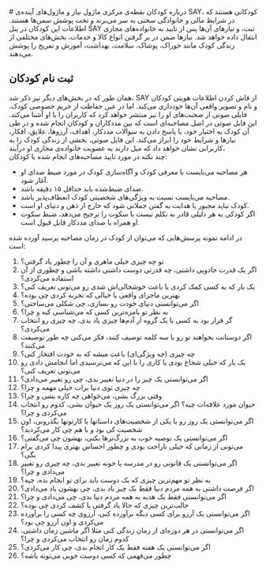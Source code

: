 <div style={{direction: 'rtl', textAlign: 'justify'}}>
# درباره‌ کودکان
نقطه‌ی مرکزی ماژول نیاز و ماژول‌های آینده‌ی SAY، کودکانی هستند که در شرایط مالی و خانوادگی سختی به سر می‌برند و تحت پوشش سمن‌ها هستند. اطلاعات این کودکان در پنل SAY ثبت، و نیازهای آن‌ها پس از تایید به خانواده‌های مجازی انتقال داده خواهد شد. نیازها ضمن در بر گرفتن انواع کالا و خدمات، بخش‌های مختلفی از زندگی کودک مانند خوراک، پوشاک، سلامت، بهداشت، آموزش و تفریح را پوشش می‌دهند.

## ثبت نام کودکان
همان طور که در بخش‌های دیگر نیز ذکر شد،  SAY از فاش کردن اطلاعات هویتی کودکان و نام  و تصویر واقعی آن‌ها خودداری می‌کند. اما در عین حفاظت از حریم خصوصی کودک، فایلی صوتی از صحبت‌های او را نیز منتشر خواهد کرد که کاربران را با او آشنا می‌کند. این فایل صوتی در اصل مصاحبه‌ای است که بین مددکاران و کودکان انجام شده و در طی آن کودک به اختیار خود، با پاسخ دادن به سوالات مددکار، اهداف، آرزوها، علایق، افکار، نیازها و شرایط خود را ابراز می‌کند. این فایل صوتی، بخشی از زندگی کودک را به کاربرانی نشان خواهد داد که میل دارند به عضویت خانواده‌ی مجازی او درآیند،  
چند نکته در مورد تایید مصاحبه‌های انجام شده با کودکان:

- هر مصاحبه می‌بایست با معرفی کودک و آگاه‌سازی کودک در مورد ضبط صدای او آغاز شود.
- صدای ضبط‌شده باید حداقل ۱۵ دقیقه باشد.
- مصاحبه می‌بایست نسبت به ویژگی‌های شخصیتی کودک انعطاف‌پذیر باشد.
- کودک نباید مجبور یا هدایت به‌ گفتن جملاتی شود که خارج از ذهن و دنیای او است.
- اگر کودکی به هر دلیلی قادر به تکلم نیست یا سکوت را ترجیح می‌دهد، ضبط سکوت او همراه با صدای مددکار قابل قبول است.


در ادامه نمونه پرسش‌هایی که می‌توان از کودک در زمان مصاحبه پرسید آورده شده است:
1.	تو چه چیزی خیلی ماهری و آن را چطور یاد گرفتی؟
2.	اگر یک قدرت جادویی داشتی، چه قدرتی دوست داشتی داشته باشی و چطوری از آن استفاده می‌کردی؟
3.	یک بار که به کسی کمک کردی یا باعث خوشحالی‌اش شدی رو می‌تونی تعریف کنی؟
4.	بهترین ماجرای واقعی یا خیالی که تجربه کردی چی بوده؟
5.	اگر می‌توانستی دنیای خودت رو بسازی، چی شکلی می‌ساختی؟
6.	به نظر تو بامزه‌ترین کسی که می‌شناسی کیه و چرا؟
7.	گر قرار بود به کسی یا یک گروه از آدم‌ها چیزی یاد بدی، چه چیزی رو انتخاب می‌کردی؟
8.	اگر دوستانت بخواهند تو رو با سه کلمه توصیف کنند، فکر می‌کنی چه طور توصیفت می‌کنند؟
9.	چه چیزی (چه ویژگی‌ای) باعث میشه که به خودت افتخار کنی؟
10.	یک بار که خیلی شجاع بودی یا کاری را با این که می‌ترسیدی اما انجامش دادی رو می‌تونی تعریف کنی؟
11.	اگر می‌توانستی یک چیز را در دنیا تغییر بدی، چی رو تغییر می‌دادی؟
12.	چه چیزی توی دنیا برات خیلی مهمه و چرا؟
13.	وقتی بزرگ بشی، می‌خواهی چه کاره بشی و چرا؟
14.	حیوان مورد علاقه‌ات چیه؟ اگر می‌توانستی یک روز یک حیوان بشی، کدوم رو انتخاب می‌کردی و چرا؟
15.	اگر می‌توانستی یک روز رو با یکی از شخصیت‌های داستانها یا کارتونها بگذرونی، اون شخصیت کی بود و با هم چی کار می‌کردید؟
16.	اگر می‌توانستی یک توصیه خوب به بزرگ‌ترها بکنی، بهشون چی می‌گفتی؟
17.	می‌تونی از زمانی که خیلی ناراحت بودی و چطور احساس بهتری پیدا کردی برام بگی؟
18.	اگر می‌توانستی یک قانونی رو در مدرسه یا خونه تغییر بدی، چه چیزی رو تغییر می‌دادی و چرا؟
19.	به نظر تو مهم‌ترین چیزی که یک دوست باید برای تو انجام بده، چیه؟
20.	اگر فرصت داشتی به همه مردم دنیا فقط یک چیز یاد بدی، چی بهشون یاد می‌دادی؟
21.	اگر می‌توانستی فقط یک هدیه به همه مردم دنیا بدی، چی می‌دادی و چرا؟
22.	جالب‌ترین چیزی که حالا یاد گرفتی یا کشف کردی چی بوده؟
23.	اگر می‌توانستی یک آرزو برای کسی دیگه برآورده کنی، آرزوی چه کسی را برآورده می‌کردی و اون آرزو چی بود؟
24.	اگر می‌توانستی در هر دوره‌ای از زمان زندگی کنی مثلا اگر ماشین زمان داشتی، کدوم زمان رو انتخاب می‌کردی و چرا؟
25.	اگر می‌توانستی یک هفته فقط یک کار انجام بدی، چی کار می‌کردی؟
26.	چطور می‌فهمی که کسی دوست خوبی می‌تونه باشه؟

</div>
